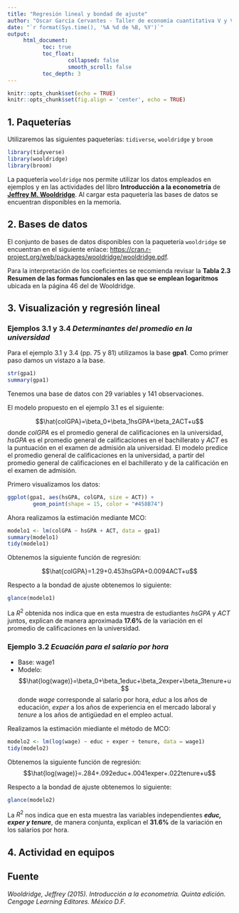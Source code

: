 ```yaml
---
title: "Regresión lineal y bondad de ajuste"
author: "Oscar García Cervantes - Taller de economía cuantitativa V y VI"
date: "`r format(Sys.time(), '%A %d de %B, %Y')`"
output:
     html_document:
           toc: true
           toc_float:
                   collapsed: false
                   smooth_scroll: false
           toc_depth: 3       
---
```


```r
knitr::opts_chunk$set(echo = TRUE)
knitr::opts_chunk$set(fig.align = 'center', echo = TRUE)
```

## 1. Paqueterías

Utilizaremos las siguientes paqueterías: `tidiverse`, `wooldridge` y `broom`

```r
library(tidyverse)
library(wooldridge)
library(broom)
```

La paquetería `wooldridge` nos permite utilizar los datos empleados en ejemplos y en las actividades del libro **Introducción a la econometría** de [**Jeffrey M. Wooldridge**](https://twitter.com/jmwooldridge). Al cargar esta paquetería las bases de datos se encuentran disponibles en la memoria.

## 2. Bases de datos

El conjunto de bases de datos disponibles con la paquetería `wooldridge` se encuentran en el siguiente enlace: <https://cran.r-project.org/web/packages/wooldridge/wooldridge.pdf>.

Para la interpretación de los coeficientes se recomienda revisar la **Tabla 2.3 Resumen de las formas funcionales en las que se emplean logaritmos** ubicada en la página 46 del de Wooldridge.

## 3. Visualización y regresión lineal

### Ejemplos 3.1 y 3.4 *Determinantes del promedio en la universidad*

Para el ejemplo 3.1 y 3.4 (pp. 75 y 81) utilizamos la base **gpa1**. Como primer paso damos un vistazo a la base.

```r
str(gpa1)
summary(gpa1)
```

Tenemos una base de datos con 29 variables y 141 observaciones.

El modelo propuesto en el ejemplo 3.1 es el siguiente:

$$\hat{colGPA}=\beta_0+\beta_1hsGPA+\beta_2ACT+u$$ 
donde $colGPA$ es el promedio general de calificaciones en la universidad, $hsGPA$ es el promedio general de calificaciones en el bachillerato y $ACT$ es la puntuación en el examen de admisión ala universidad. El modelo predice el promedio general de calificaciones en la universidad, a partir del promedio general de calificaciones en el bachillerato y de la calificación en el examen de admisión.

Primero visualizamos los datos:

```r
ggplot(gpa1, aes(hsGPA, colGPA, size = ACT)) +
        geom_point(shape = 15, color = "#458B74")
```

Ahora realizamos la estimación mediante MCO:

```r
modelo1 <- lm(colGPA ~ hsGPA + ACT, data = gpa1)
summary(modelo1)
tidy(modelo1)
```

Obtenemos la siguiente función de regresión:

$$\hat{colGPA}=1.29+0.453hsGPA+0.0094ACT+u$$

Respecto a la bondad de ajuste obtenemos lo siguiente:

```r
glance(modelo1)
```

La $R^2$ obtenida nos indica que en esta muestra de estudiantes $hsGPA$ y $ACT$ juntos, explican de manera aproximada **17.6%** de la variación en el promedio de calificaciones en la universidad. 



### Ejemplo 3.2 *Ecuación para el salario por hora*

- Base: wage1
- Modelo:
$$\hat{log(wage)}=\beta_0+\beta_1educ+\beta_2exper+\beta_3tenure+u$$
donde $wage$ corresponde al salario por hora, $educ$ a los años de educación, $exper$ a los años de experiencia en el mercado laboral y $tenure$ a los años de antigüedad en el empleo actual.

Realizamos la estimación miediante el método de MCO:

```r
modelo2 <- lm(log(wage) ~ educ + exper + tenure, data = wage1)
tidy(modelo2)
```

Obtenemos la siguiente función de regresión:
$$\hat{log(wage)}=.284+.092educ+.0041exper+.022tenure+u$$

Respecto a la bondad de ajuste obtenemos lo siguiente:

```r
glance(modelo2)
```

La $R^2$ nos indica que en esta muestra las variables independientes ___educ, exper y tenure___, de manera conjunta, explican el **31.6%** de la variación en los salarios por hora.


## 4. Actividad en equipos


## Fuente

_Wooldridge, Jeffrey (2015). Introducción a la econometría. Quinta edición. Cengage Learning Editores. México D.F._
